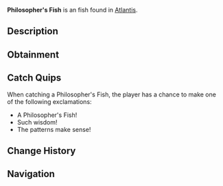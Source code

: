 {{FishInfobox
|image          = Philosopher's Fish.png
|rarity         = Unusual
|sea            = First Sea
|location       = [[Atlantis]]
|sublocation    = 
|sources        = Fishing Rod
|radar_location = 
|xp             = 180
|weather        = Clear
|time           = Day
|season         = 
|bait           = Coral
|base_weight    = 7
|base_value     = 300
|weight_range   = 3.5
|base_chance    = 30
|base_resil     = 45
}}
'''Philosopher's Fish''' is an {{Rarity|Unusual}} fish found in [[Atlantis]].

== Description ==
{{Description|These contemplative creatures gather in ancient libraries. They swim in complex patterns that some scholars believe correspond to mathematical formulas.|Bestiary Entry}}

== Obtainment ==
{{Description|Sunken's Depth Pool|Bestiary Hint}}
{{Fish Availability|
Atlantis/Sunken Depths
|top_rods      = 
Krampus's Rod\144804.93\81777.29;
Magma Rod\137424.61\77609.32;
Plastic Rod\126581.72\71519.34;
Leviathan's Fang Rod\94840.11\58154.65;
Buddy Bond Rod\94032.14\53128.66;
Fast Rod\88695.86\67530.3;
Fischer's Rod\81990.56\62425.09;
Training Rod\50841.56\45618.99;
Flimsy Rod\65130.49\60217.46;
Nocturnal Rod\34295.21\50413.78;
Trident Rod\84875.85\50400.96;
Ethereal Prism Rod\84337.69\47403.08;
Seraphic Rod\81549.56\46649.83;
No-Life Rod\81027.71\47363.03;
Free Spirit Rod\79454.7\47181.77;
Rod Of The Forgotten Fang\76327.38\43746.45;
Challenger's Rod\73765.77\42998.3;
Rod Of The Exalted One\68718.74\41643.11;
Rod Of The Depths\68710.04\39605.45;
Zeus Rod\67053.16\39519.28;
Verdant Shear Rod\65756.76\39068.42;
Blazebringer Rod\63668.73\37524.6;
Depthseeker Rod\60420.09\35992.05;
Avalanche Rod\54481.06\32487.97;
Volcanic Rod\53078.32\31518.96;
Steady Rod\23406.08\10483.48
|recommended   = Trident Rod
}}

== Catch Quips ==
When catching a Philosopher's Fish, the player has a chance to make one of the following exclamations:
* A Philosopher's Fish!
* Such wisdom!
* The patterns make sense!

== Change History ==
{{Change History|{{subst:Current Version}}}}

== Navigation ==
{{Fish Navbox|Atlantis}}